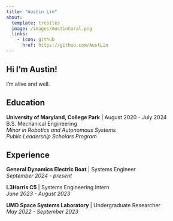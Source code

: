 ```yaml
---
title: "Austin Lin"
about:
  template: trestles
  image: /images/AustinCoral.png
  links:
    - icon: github
      href: https://github.com/AustLin
---
```


## Hi I'm Austin!

I'm alive and well.

## Education

**University of Maryland, College Park** | August 2020 - July 2024  
B.S. Mechanical Engineering  
*Minor in Robotics and Autonomous Systems*  
*Public Leadership Scholars Program*  

## Experience

**General Dynamics Electric Boat** | Systems Engineer  
*September 2024 - present*

**L3Harris C5** | Systems Engineering Intern  
*June 2023 - August 2023*

**UMD Space Systems Laboratory** | Undergraduate Researcher  
*May 2022 - September 2023*